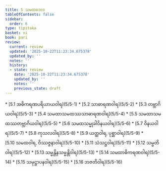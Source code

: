 ```yaml
---
title: 5 သမထဘေဒ
tableOfContents: false
sidebar:
  order: 6
type: tipitaka
basket: vi
book: pari
review:
  current: review
  updated: '2025-10-22T11:23:34.675378'
  updated_by: ''
  notes: ''
  history:
  - state: review
    date: '2025-10-22T11:23:34.675378'
    updated_by: ''
    notes: ''
    previous_state: draft
---
```



<ReviewStatus review={frontmatter.review} showDetails={true} />

<HypothesisAnnotation frontmatter={frontmatter} />

<DynamicBreadcrumb />



<TableOfContents book="pari" section="5">
* [5.1 အဓိကရဏပရိယာယဝါရ](5/5-1)
* [5.2 သာဓာရဏဝါရ](5/5-2)
* [5.3 တဗ္ဘာဂိယဝါရ](5/5-3)
* [5.4 သမထာသမထဿသာဓာရဏဝါရ](5/5-4)
* [5.5 သမထာသမထဿတဗ္ဘာဂိယဝါရ](5/5-5)
* [5.6 သမထသမ္မုခါဝိနယဝါရ](5/5-6)
* [5.7 ဝိနယဝါရ](5/5-7)
* [5.8 ကုသလဝါရ](5/5-8)
* [5.9 ယတ္ထဝါရ, ပုစ္ဆာဝါရ](5/5-9)
* [5.10 သမထဝါရ, ဝိဿဇ္ဇနာဝါရ](5/5-10)
* [5.11 သံသဋ္ဌဝါရ](5/5-11)
* [5.12 သမ္မတိဝါရ](5/5-12)
* [5.13 သမ္မန္တိနသမ္မန္တိဝါရ](5/5-13)
* [5.14 သမထာဓိကရဏဝါရ](5/5-14)
* [5.15 သမုဋ္ဌာပနဝါရ](5/5-15)
* [5.16 ဘဇတိဝါရ](5/5-16)
</TableOfContents>